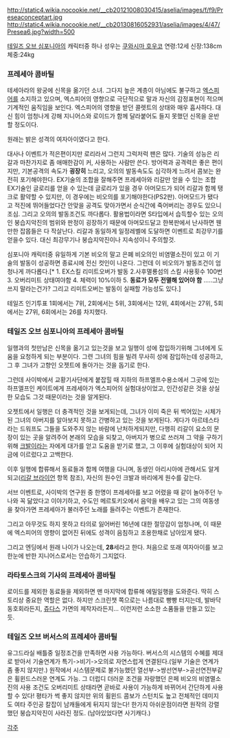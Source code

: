 http://static4.wikia.nocookie.net/__cb20121008030415/aselia/images/f/f9/Preseaconceptart.jpg
http://static4.wikia.nocookie.net/__cb20130816052931/aselia/images/4/47/Presea6.jpg?width=500

[[테일즈 오브 심포니아]]의 캐릭터중 하나 성우는 [[쿠와시마 호우코]]
연령:12세 신장:138cm 체중:24kg

=== 프레세아 콤바틸 ===
테세아라의 왕궁에 신목을 옮기던 소녀. 그다지 높은 계층이 아님에도 불구하고 [[엑스피어]]를 소지하고 있으며, 엑스피어의 영향으로 극단적으로 말과 자신의 감정표현이 적으며 기계적인 움직임을 보인다. 엑스피어의 영향을 받던 콜렛트의 상태와 매우 흡사하다. 대신 힘이 엄청나게 강해 지니어스와 로이드가 함께 달라붙어도 들지 못했던 신목을 운반할 정도이다.

원래는 밝은 성격의 여자아이였다고 한다.

대사나 이벤트가 적은편이지만 로리라서 그런지 그럭저럭 팬은 많다. 기술의 성능은 리갈과 마찬가지로 좀 애매한감이 커, 사용하는 사람만 쓴다. 방어력과 공격력은 좋은 편이지만, 기본공격의 속도가 '''굉장히''' 느리고, 오의의 발동속도도 심각하게 느려서 콤보는 완전히 포기해야한다. EX기술의 조합을 잘해주면 프레세아와 리갈만 얻을 수 있는 조합 EX기술인 글로리를 얻을 수 있는데 글로리가 있을 경우 아머모드가 되어 리갈과 함께 탱크로 활약할 수 있지만, 이 경우에는 비오의를 포기해야한다(PS2판). 아머모드가 됐다고 적진에 뛰어들었다간 안맞을 공격도 맞아가면서 순식간에 죽어버리는 경우도 있으니 조심. 그리고 오의의 발동조건도 까다롭다. 활용법이라면 S타입에서 습득할수 있는 오의인 붕습지악진의 범위와 판정이 굉장하기 때문에 아머모드달고 한복판에서 난사하면 웬만한 잡몹들은 다 작살난다. 리갈과 동일하게 일정레벨에 도달하면 이벤트로 최강무기를 얻을수 있다. 대신 최강무기나 붕습지악진이나 지속성이니 주의할것. 

심포니아 캐릭터중 유일하게 기본 비오의 말고 은폐 비오의인 비염멸소진이 있고 이 기술의 발동이 성공하면 종료시에 전신 컷인이 나온다. 그런데 이 비오의가 발동조건이 엄청나게 까다롭다.[* 1. EX스킬 리미트오버가 발동 2.사후멸룡섬의 스킬 사용횟수 100번 3. 오버리미트 상태여야함 4. 체력이 10%이하 5. '''동료가 모두 전멸해 있어야 함'''  .....그냥 쓰지 말라는건가? 그리고 리미트오버는 발동이 실패할 가능성도 있다.]

테일즈 인기투표 1회에서는 7위, 2회에서는 5위, 3회에서는 12위, 4회에서는 27위, 5회에서는 27위, 6회에서는 26를 차지했다.

=== 테일즈 오브 심포니아의 프레세아 콤바틸 ===
일행과의 첫만남은 신목을 옮기고 있는것을 보고 일행이 성에 잡입하기위해 그녀에게 도움을 요청하게 되는 부분이다. 그련 그녀의 힘을 빌려 무사히 성에 잠입하는데 성공하고, 그 후 그녀가 고향인 오젯트에 돌아가는 것을 돕기로 한다.

그런데 사이박에서 교황기사단에게 붙잡힐 때 지하의 하프엘프수용소에서 그곳에 있는 하프엘프인 케이트에게 프레세아가 엑스피어의 실험대상이었고, 인간성같은 것을 상실한 모습도 그것 때문이라는 것을 알게된다.

오젯트에서 일행은 더 충격적인 것을 보게되는데, 그녀가 이미 죽은 뒤 썩어있는 시체가 된 그녀의 아버지를 알아보지 못하고 간병하고 있는 것을 보게된다. 게다가 아르테스타라는 드워프도 그들을 도와주지 않는 바람에 난처하게되지만, 다행히 리갈이 요소의 문장이 있는 곳을 알려주어 본래의 모습을 되찾고, 아버지가 병으로 쓰러져 그 약을 구하기위해 [[크발]]이라는 자에게 대가를 얻고 도움을 받기로 했고, 그 이후에 실험대상이 되어 지금에 이르렀다고 고백한다.

이후 일행에 합류해서 동료들과 함께 여행을 다니며, 동생인 아리시아에 관해서도 알게되고([[리갈 브라이언]] 항목 참조), 자신의 원수인 크발과 바리에게 원수를 갚는다.

서브 이벤트로, 사이박의 연구원 중 한명이 프레세아를 보고 어렸을 때 같이 놀아주던 누나와 꼭 닮았다고 이야기하고, 수도인 메르토키오에서 음악을 배우고 있는 그의 여동생을 찾아가면 프레세아가 불러주던 노래를 들려주는 이벤트가 존재한다.

그리고 아무것도 하지 못하고 타의로 잃어버린 16년에 대한 절망감이 엄청나며, 이 때문에 엑스피어의 영향이 없어진 뒤에도 성격이 음침하고 조용한채로 남아있게 됐다.

그리고 엔딩에서 원래 나이가 나오는데, '''28'''세라고 한다. 처음으로 또래 여자아이를 보고 한눈에 반한 지니어스로서는 안습하기 그지없다.



=== 라타토스크의 기사의 프레세아 콤바틸 ===
로이드를 제외한 동료들을 제외하면 맨 마지막에 합류해 에밀일행을 도와준다. 딱히 스토리상 중요한 역할은 없다. 하지만 스크린챗 쪽으로는 나름대로 빵빵 터지는데, 발바닥 동호회라든지, [[쥬다스]] 가면의 제작자라든지... 이런저런 소소한 소품들을 만들고 있는 듯. 


=== 테일즈 오브 버서스의 프레세아 콤바틸 ===
유그드라실 배틀중 일정조건을 만족하면 사용 가능하다.
버서스의 시스템의 수혜를 제대로 받아서 기술연계가 특기->비기->오의로 자연스럽게 연결된다.(일부 기술은 연계가 좀 좋지 않지만.)
원작에서 시스템문제로 불가능했던 열선부->쌍선연부->공선연전부같은 휠윈드스러운 연계도 가능. 그 더럽디 더러운 조건을 자랑했던 은페 비오의 비염멸소진의 사용 조건도 오버리미트 상태라면 곧바로 사용이 가능하게 바뀌어서 간단하게 사용할 수 있다! 평타가 썩 좋지 않지만 위의 휠윈드 콤보가 스턴치도 높고 전체적인 데미지도 여타 주인공 칼잡이 남캐들에게 뒤지지 않는다! 한가지 아쉬운점이라면 원작의 강렬했던 붕습지악진이 사라진 정도. (남아있었다면 사기캐다.)


[[각주]]
